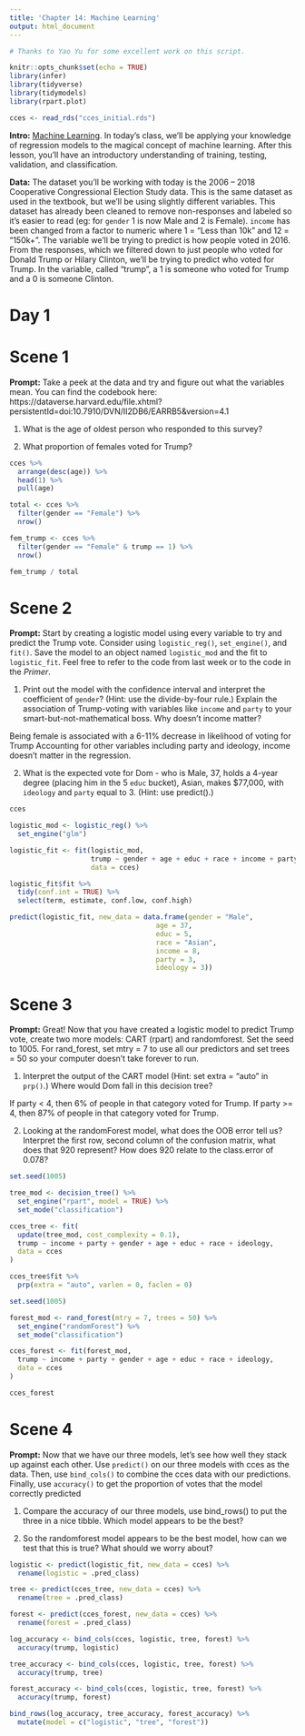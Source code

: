 ```yaml
---
title: 'Chapter 14: Machine Learning'
output: html_document
---
```


```r
# Thanks to Yao Yu for some excellent work on this script.

knitr::opts_chunk$set(echo = TRUE)
library(infer)
library(tidyverse)
library(tidymodels)
library(rpart.plot)

cces <- read_rds("cces_initial.rds")
```

**Intro:** [Machine Learning](https://davidkane9.github.io/PPBDS/14-machine-learning.html). In today's class, we'll be applying your knowledge of regression models to the magical concept of machine learning. After this lesson, you'll have an introductory understanding of training, testing, validation, and classification.

**Data:** The dataset you'll be working with today is the 2006 -- 2018 Cooperative Congressional Election Study data. This is the same dataset as used in the textbook, but we'll be using slightly different variables. This dataset has already been cleaned to remove non-responses and labeled so it's easier to read (eg: for `gender` 1 is now Male and 2 is Female). `income` has been changed from a factor to numeric where 1 = "Less than 10k" and 12 = "150k+". The variable we'll be trying to predict is how people voted in 2016. From the responses, which we filtered down to just people who voted for Donald Trump or Hilary Clinton, we'll be trying to predict who voted for Trump. In the variable, called "trump", a 1 is someone who voted for Trump and a 0 is someone Clinton.

# Day 1

# Scene 1

**Prompt:** Take a peek at the data and try and figure out what the variables mean. You can find the codebook here: https://dataverse.harvard.edu/file.xhtml?persistentId=doi:10.7910/DVN/II2DB6/EARRB5&version=4.1 

1) What is the age of oldest person who responded to this survey?

2) What proportion of females voted for Trump? 

```r
cces %>%
  arrange(desc(age)) %>%
  head(1) %>%
  pull(age)

total <- cces %>%
  filter(gender == "Female") %>%
  nrow()

fem_trump <- cces %>%
  filter(gender == "Female" & trump == 1) %>%
  nrow()

fem_trump / total
```


# Scene 2

**Prompt:** Start by creating a logistic model using every variable to try and predict the Trump vote. Consider using `logistic_reg()`, `set_engine()`, and `fit()`. Save the model to an object named `logistic_mod` and the fit to `logistic_fit`. Feel free to refer to the code from last week or to the code in the *Primer*.

1) Print out the model with the confidence interval and interpret the coefficient of `gender`? (Hint: use the divide-by-four rule.) Explain the association of Trump-voting with variables like `income` and `party` to your smart-but-not-mathematical boss. Why doesn't income matter?

Being female is associated with a 6-11% decrease in likelihood of voting for Trump
Accounting for other variables including party and ideology, income doesn't matter in the regression.

2) What is the expected vote for Dom - who is Male, 37, holds a 4-year degree (placing him in the 5 `educ` bucket), Asian, makes $77,000, with `ideology` and `party` equal to 3. (Hint: use predict().)

```r

cces

logistic_mod <- logistic_reg() %>%
  set_engine("glm")

logistic_fit <- fit(logistic_mod, 
                    trump ~ gender + age + educ + race + income + party + ideology, 
                    data = cces)

logistic_fit$fit %>% 
  tidy(conf.int = TRUE) %>%
  select(term, estimate, conf.low, conf.high)

predict(logistic_fit, new_data = data.frame(gender = "Male", 
                                    age = 37, 
                                    educ = 5, 
                                    race = "Asian", 
                                    income = 8, 
                                    party = 3, 
                                    ideology = 3))
```


# Scene 3

**Prompt:** Great! Now that you have created a logistic model to predict Trump vote, create two more models: CART (rpart) and randomforest. Set the seed to 1005. For rand_forest, set mtry = 7 to use all our predictors and set trees = 50 so your computer doesn't take forever to run.

1) Interpret the output of the CART model (Hint: set extra = "auto" in `prp()`.) Where would Dom fall in this decision tree? 

If party < 4, then 6% of people in that category voted for Trump. If party >= 4, then 87% of people in that category voted for Trump.

2) Looking at the randomForest model, what does the OOB error tell us? Interpret the first row, second column of the confusion matrix, what does that 920 represent? How does 920 relate to the class.error of 0.078?

```r
set.seed(1005)

tree_mod <- decision_tree() %>%
  set_engine("rpart", model = TRUE) %>%
  set_mode("classification")

cces_tree <- fit(
  update(tree_mod, cost_complexity = 0.1),
  trump ~ income + party + gender + age + educ + race + ideology,
  data = cces
)

cces_tree$fit %>%
  prp(extra = "auto", varlen = 0, faclen = 0)

set.seed(1005)

forest_mod <- rand_forest(mtry = 7, trees = 50) %>%
  set_engine("randomForest") %>%
  set_mode("classification")

cces_forest <- fit(forest_mod,
  trump ~ income + party + gender + age + educ + race + ideology,
  data = cces
)

cces_forest

```

# Scene 4

**Prompt:** Now that we have our three models, let's see how well they stack up against each other. Use `predict()` on our three models with cces as the data. Then, use `bind_cols()` to combine the cces data with our predictions. Finally, use `accuracy()` to get the proportion of votes that the model correctly predicted

1) Compare the accuracy of our three models, use bind_rows() to put the three in a nice tibble. Which model appears to be the best?

2) So the randomforest model appears to be the best model, how can we test that this is true? What should we worry about?

```r

logistic <- predict(logistic_fit, new_data = cces) %>%
  rename(logistic = .pred_class)

tree <- predict(cces_tree, new_data = cces) %>%
  rename(tree = .pred_class)

forest <- predict(cces_forest, new_data = cces) %>%
  rename(forest = .pred_class)

log_accuracy <- bind_cols(cces, logistic, tree, forest) %>%
  accuracy(trump, logistic)

tree_accuracy <- bind_cols(cces, logistic, tree, forest) %>%
  accuracy(trump, tree)

forest_accuracy <- bind_cols(cces, logistic, tree, forest) %>%
  accuracy(trump, forest)

bind_rows(log_accuracy, tree_accuracy, forest_accuracy) %>%
  mutate(model = c("logistic", "tree", "forest"))

```






